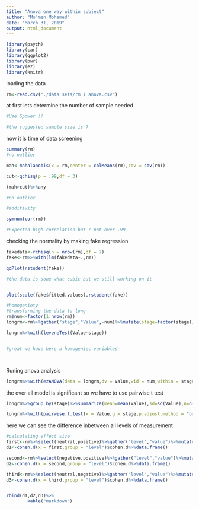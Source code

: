 ```yaml
---
title: "Anova one way within subject"
author: "Mo'men Mohamed"
date: "March 31, 2019"
output: html_document
---
```


```r
library(psych)
library(car)
library(ggplot2)
library(pwr)
library(ez)
library(knitr)
```


loading the data

```r
rm<-read.csv("./data sets/rm 1 anova.csv")


```

at first lets determine the number of sample needed 

```r
#Use Gpower !!

#the suggested sample size is 7

```

now it is time of data screening 

```r
summary(rm)
#no outlier 

mah<-mahalanobis(x = rm,center = colMeans(rm),cov = cov(rm))

cut<-qchisq(p = .99,df = 3)

(mah>cut)%>%any

#no outlier

#additivity

symnum(cor(rm))

#Expected high correlation but r not over .99


```
checking the normality by making fake regression 


```r
fakedata<-rchisq(n = nrow(rm),df = 7)
fake<-rm%>%with(lm(fakedata~.,rm))

qqPlot(rstudent(fake))

#the data is sone what cubic but we still working on it


plot(scale(fake$fitted.values),rstudent(fake))

#homogeniety
#transforming the data to long 
rm$num<-factor(1:nrow(rm))
longrm<-rm%>%gather("stage","Value",-num)%>%mutate(stage=factor(stage))

longrm%>%with(leveneTest(Value~stage))


#great we have here a homogeniec variables 




```


Runing anova analysis 


```r
longrm%>%with(ezANOVA(data = longrm,dv = Value,wid = num,within = stage))


```

the over all model is significant 
so we have to use pairwise t test

```r
longrm%>%group_by(stage)%>%summarize(mean=mean(Value),sd=sd(Value),n=n())

longrm%>%with(pairwise.t.test(x = Value,g = stage,p.adjust.method = "bonferroni",paired = T))


```

here we can see the difference inbetween all levels of measurement 

```r
#calculating effect size 
first<-rm%>%select(neutral,positive)%>%gather("level","value")%>%mutate(level=factor(level))
d1<-cohen.d(x = first,group = "level")$cohen.d%>%data.frame()

second<-rm%>%select(negative,positive)%>%gather("level","value")%>%mutate(level=factor(level))
d2<-cohen.d(x = second,group = "level")$cohen.d%>%data.frame()

third<-rm%>%select(neutral,negative)%>%gather("level","value")%>%mutate(level=factor(level))
d3<-cohen.d(x = third,group = "level")$cohen.d%>%data.frame()


rbind(d1,d2,d3)%>%
        kable("markdown")

```